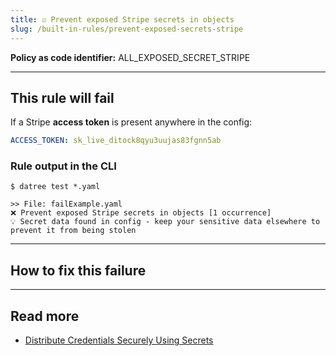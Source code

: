 ```yaml
---
title: ☑️ Prevent exposed Stripe secrets in objects
slug: /built-in-rules/prevent-exposed-secrets-stripe
---
```



<CommonOverview />

**Policy as code identifier:** ALL_EXPOSED_SECRET_STRIPE

---

## This rule will fail

If a Stripe **access token** is present anywhere in the config:

```yaml
ACCESS_TOKEN: sk_live_ditock8qyu3uujas83fgnn5ab
```

### Rule output in the CLI

```terminal
$ datree test *.yaml

>> File: failExample.yaml
❌ Prevent exposed Stripe secrets in objects [1 occurrence]
💡 Secret data found in config - keep your sensitive data elsewhere to prevent it from being stolen 
```

---

## How to fix this failure

<CommonHowToFix />

---

## Read more

- [Distribute Credentials Securely Using Secrets](https://kubernetes.io/docs/tasks/inject-data-application/distribute-credentials-secure/)
